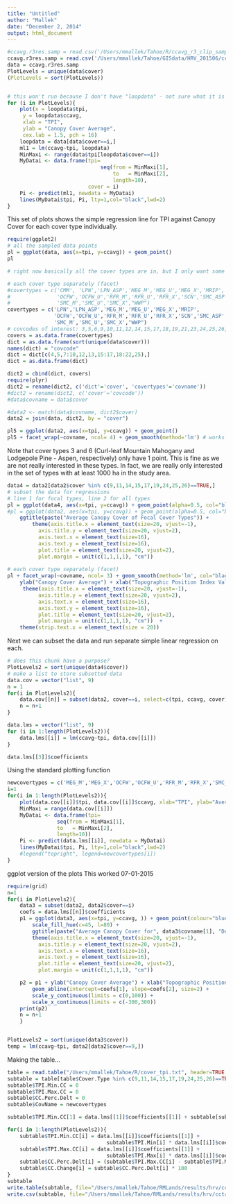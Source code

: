 ```yaml
---
title: "Untitled"
author: "Mallek"
date: "December 2, 2014"
output: html_document
---
```



```r
#ccavg.r3res.samp = read.csv('/Users/mmallek/Tahoe/R/ccavg_r3_clip_samp.csv')
ccavg.r3res.samp = read.csv('/Users/mmallek/Tahoe/GISdata/HRV_201506/ccavg_r3res_smooth_clip_20150701_samp.csv')
data = ccavg.r3res.samp
PlotLevels = unique(data$cover)
(PlotLevels = sort(PlotLevels))



```

```r

# this won't run because I don't have "loopdata" - not sure what it is (7/2015)
for (i in PlotLevels){
    plot(x = loopdata$tpi, 
     y = loopdata$ccavg,
     xlab = "TPI",
     ylab = "Canopy Cover Average",
     cex.lab = 1.5, pch = 16)
    loopdata = data[data$cover==i,]
    ml1 = lm(ccavg~tpi, loopdata)
    MinMaxi <- range(data$tpi[loopdata$cover==i])
    MyDatai <- data.frame(tpi=
                              seq(from = MinMaxi[1],
                                  to   = MinMaxi[2],
                                  length=10),
                          cover = i)
    Pi <- predict(ml1, newdata = MyDatai)
    lines(MyDatai$tpi, Pi, lty=1,col="black",lwd=2)
}
```

This set of plots shows the simple regression line for TPI against Canopy Cover for each cover type individually.
```r
require(ggplot2)
# all the sampled data points
pl = ggplot(data, aes(x=tpi, y=ccavg)) + geom_point()
pl

# right now basically all the cover types are in, but I only want some of them

# each cover type separately (facet)
#covertypes = c('CMM', 'LPN','LPN_ASP','MEG_M','MEG_U','MEG_X','MRIP',
#               'OCFW','OCFW_U','RFR_M','RFR_U','RFR_X','SCN','SMC_ASP',
#               'SMC_M','SMC_U','SMC_X',"WWP")
covertypes = c('LPN','LPN_ASP','MEG_M','MEG_U','MEG_X','MRIP',
               'OCFW','OCFW_U','RFR_M','RFR_U','RFR_X','SCN','SMC_ASP',
               'SMC_M','SMC_U','SMC_X',"WWP")
# covcodes of interest: 3,5,6,9,10,11,12,14,15,17,18,19,21,23,24,25,26,29
covers = as.data.frame(covertypes)
dict = as.data.frame(sort(unique(data$cover)))
names(dict) = "covcode"
dict = dict[c(4,5,7:10,12,13,15:17,18:22,25),]
dict = as.data.frame(dict)

dict2 = cbind(dict, covers)
require(plyr)
dict2 = rename(dict2, c('dict'='cover', 'covertypes'='covname'))
#dict2 = rename(dict2, c('cover'='covcode'))
#data$covname = data$cover

#data2 <- match(data$covname, dict2$cover)
data2 = join(data, dict2, by = "cover")

pl5 = ggplot(data2, aes(x=tpi, y=ccavg)) + geom_point()
pl5 + facet_wrap(~covname, ncol= 4) + geom_smooth(method='lm') # works again! 2015-07-01


```
Note that cover types 3 and 6 (Curl-leaf Mountain Mahogany and Lodgepole Pine - Aspen, respectively) only have 1 point. This is fine as we are not really interested in these types. In fact, we are really only interested in the set of types with at least 1000 ha in the study area. 

```r
data4 = data2[data2$cover %in% c(9,11,14,15,17,19,24,25,26)==TRUE,]
# subset the data for regressions
# line 1 for focal types, line 2 for all types
pl = ggplot(data4, aes(x=tpi, y=ccavg)) + geom_point(alpha=0.5, col="blue") +
#pl = ggplot(data2, aes(x=tpi, y=ccavg)) + geom_point(alpha=0.5, col="blue") +    
    ggtitle(paste("Average Canopy Cover of Focal Cover Types")) +
        theme(axis.title.x = element_text(size=20, vjust=-1), 
          axis.title.y = element_text(size=20, vjust=2), 
          axis.text.x = element_text(size=16),
          axis.text.y = element_text(size=16),
          plot.title = element_text(size=20, vjust=2),
          plot.margin = unit(c(1,1,1,1), "cm")) 
    
# each cover type separately (facet)
pl + facet_wrap(~covname, ncol= 3) + geom_smooth(method='lm', col="black") +
    ylab("Canopy Cover Average") + xlab("Topographic Position Index Value") + theme_bw() +
     theme(axis.title.x = element_text(size=20, vjust=-1), 
          axis.title.y = element_text(size=20, vjust=2), 
          axis.text.x = element_text(size=16),
          axis.text.y = element_text(size=16),
          plot.title = element_text(size=20, vjust=2),
          plot.margin = unit(c(1,1,1,1), "cm"))  +
    theme(strip.text.x = element_text(size = 20))
```

Next we can subset the data and run separate simple linear regression on each.

```r
# does this chunk have a purpose?
PlotLevels2 = sort(unique(data4$cover))
# make a list to store subsetted data
data.cov = vector("list", 9)
n = 1
for(i in PlotLevels2){
    data.cov[[n]] = subset(data2, cover==i, select=c(tpi, ccavg, cover))
    n = n+1
}
```

```r
data.lms = vector("list", 9)
for (i in 1:length(PlotLevels2)){
    data.lms[[i]] = lm(ccavg~tpi, data.cov[[i]])
}

data.lms[[3]]$coefficients
```

Using the standard plotting function
```r
newcovertypes = c('MEG_M','MEG_X','OCFW','OCFW_U','RFR_M','RFR_X','SMC_M','SMC_U','SMC_X')
i=1
for(i in 1:length(PlotLevels2)){
    plot(data.cov[[i]]$tpi, data.cov[[i]]$ccavg, xlab="TPI", ylab="Average Canopy Cover", main=paste("Effect of TPI on average canopy cover \n during simulation for", newcovertypes[i]))
    MinMaxi = range(data.cov[[i]])
    MyDatai <- data.frame(tpi=
                seq(from = MinMaxi[1],
                to   = MinMaxi[2],
                length=10))  
    Pi <- predict(data.lms[[i]], newdata = MyDatai)
    lines(MyDatai$tpi, Pi, lty=1,col="black",lwd=2)
    #legend("topright", legend=newcovertypes[i])
}
```


ggplot version of the plots
This worked 07-01-2015
```r
require(grid)
n=1
for(i in PlotLevels2){
    data3 = subset(data2, data2$cover==i)
    coefs = data.lms[[n]]$coefficients
    p1 = ggplot(data3, aes(x=tpi, y=ccavg, )) + geom_point(colour="blue", alpha=0.5, size=3) + theme_bw() + 
        scale_fill_hue(c=45, l=80) + 
        ggtitle(paste("Average Canopy Cover for", data3$covname[1], "During Simulated Historic Period" )) +
        theme(axis.title.x = element_text(size=20, vjust=-1), 
          axis.title.y = element_text(size=20, vjust=2), 
          axis.text.x = element_text(size=16),
          axis.text.y = element_text(size=16),
          plot.title = element_text(size=20, vjust=2),
          plot.margin = unit(c(1,1,1,1), "cm"))

    p2 = p1 + ylab("Canopy Cover Average") + xlab("Topographic Position Index Value") +
        geom_abline(intercept=coefs[1], slope=coefs[2], size=2) +
        scale_y_continuous(limits = c(0,100)) +
        scale_x_continuous(limits = c(-300,300))
    print(p2)
    n = n+1
    }



```


```r
PlotLevels2 = sort(unique(data3$cover))
temp = lm(ccavg~tpi, data2[data2$cover==9,])
```

Making the table...
```r
table = read.table("/Users/mmallek/Tahoe/R/cover_tpi.txt", header=TRUE, sep=',')
subtable = table[table$Cover.Type %in% c(9,11,14,15,17,19,24,25,26)==TRUE,]
subtable$TPI.Min.CC = 0
subtable$TPI.Max.CC = 0
subtable$CC.Perc.Delt = 0
subtable$CovName = newcovertypes

subtable$TPI.Min.CC[1] = data.lms[[1]]$coefficients[[1]] + subtable[subtable$Cover.Type==9,]$TPI.Min * data.lms[[1]]$coefficients[[2]]

for(i in 1:length(PlotLevels2)){
    subtable$TPI.Min.CC[i] = data.lms[[i]]$coefficients[[1]] + 
                                subtable$TPI.Min[i] * data.lms[[i]]$coefficients[[2]]
    subtable$TPI.Max.CC[i] = data.lms[[i]]$coefficients[[1]] + 
                                subtable$TPI.Max[i] * data.lms[[i]]$coefficients[[2]]
    subtable$CC.Perc.Delt[i] = (subtable$TPI.Max.CC[i] - subtable$TPI.Min.CC[i])/subtable$TPI.Min.CC[i]
    subtable$CC.Change[i] = subtable$CC.Perc.Delt[i] * 100
}
subtable
write.table(subtable, file="/Users/mmallek/Tahoe/RMLands/results/hrv/cctable.txt", sep='\t')
write.csv(subtable, file="/Users/mmallek/Tahoe/RMLands/results/hrv/cctable.csv")


```


